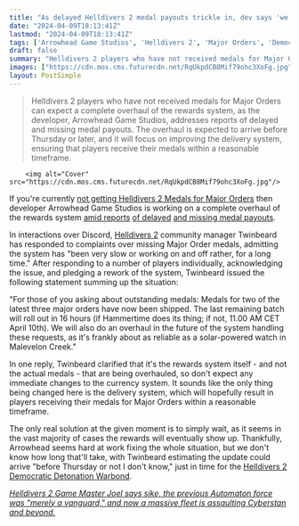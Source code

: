 ```yaml
---
title: "As delayed Helldivers 2 medal payouts trickle in, dev says 'we've realized that we need to do an overhaul' on the whole reward system"
date: "2024-04-09T18:13:41Z"
lastmod: "2024-04-09T18:13:41Z"
tags: ['Arrowhead Game Studios', 'Helldivers 2', 'Major Orders', 'Democratic Detonation Warbond']
draft: false
summary: "Helldivers 2 players who have not received medals for Major Orders can expect a complete overhaul of the rewards system, as the developer, Arrowhead Game Studios, addresses reports of delayed and missing medal payouts. The overhaul is expected to arrive before Thursday or later, and it will focus on improving the delivery system, ensuring that players receive their medals within a reasonable timeframe."
images: ["https://cdn.mos.cms.futurecdn.net/RqUkpdCB8Mif79ohc3XoFg.jpg"]
layout: PostSimple
---
```

> Helldivers 2 players who have not received medals for Major Orders can expect a complete overhaul of the rewards system, as the developer, Arrowhead Game Studios, addresses reports of delayed and missing medal payouts. The overhaul is expected to arrive before Thursday or later, and it will focus on improving the delivery system, ensuring that players receive their medals within a reasonable timeframe.


        <img alt="Cover" src="https://cdn.mos.cms.futurecdn.net/RqUkpdCB8Mif79ohc3XoFg.jpg"/>
        
If you're currently [not getting Helldivers 2 Medals for Major Orders](https://www.gamesradar.com/helldivers-2-not-getting-medals-rewards-xp-after-mission/) then developer Arrowhead Game Studios is working on a complete overhaul of the rewards system [amid reports](https://www.reddit.com/r/Helldivers/comments/1bviobq/no_medals_for_major_orders/) [of delayed](https://www.reddit.com/r/Helldivers/comments/1b44shh/did_anyone_else_not_get_medals_for_the_major_order/) [and missing medal payouts](https://www.reddit.com/r/Helldivers/comments/1b8vapa/didnt_receive_the_medals_for_the_major_order/).

In interactions over Discord, [Helldivers 2](https://www.gamesradar.com/helldivers-2-guide/) community manager Twinbeard has responded to complaints over missing Major Order medals, admitting the system has "been very slow or working on and off rather, for a long time." After responding to a number of players individually, acknowledging the issue, and pledging a rework of the system, Twinbeard issued the following statement summing up the situation:

"For those of you asking about outstanding medals: Medals for two of the latest three major orders have now been shipped. The last remaining batch will roll out in 16 hours (if Hammertime does its thing; if not, 11.00 AM CET April 10th). We will also do an overhaul in the future of the system handling these requests, as it's frankly about as reliable as a solar-powered watch in Malevelon Creek."

In one reply, Twinbeard clarified that it's the rewards system itself - and not the actual medals - that are being overhauled, so don't expect any immediate changes to the currency system. It sounds like the only thing being changed here is the delivery system, which will hopefully result in players receiving their medals for Major Orders within a reasonable timeframe.

The only real solution at the given moment is to simply wait, as it seems in the vast majority of cases the rewards will eventually show up. Thankfully, Arrowhead seems hard at work fixing the whole situation, but we don't know how long that'll take, with Twinbeard estimating the update could arrive "before Thursday or not I don't know," just in time for the [Helldivers 2 Democratic Detonation Warbond](https://www.gamesradar.com/helldivers-2-democratic-detonation-warbond/).

[<em>Helldivers 2 Game Master Joel says sike, the previous Automaton force was "merely a vanguard," and now a massive fleet is assaulting Cyberstan and beyond.</em>](https://www.gamesradar.com/helldivers-2-game-master-joel-says-sike-the-previous-automaton-force-was-merely-a-vanguard-and-now-a-massive-fleet-is-assaulting-cyberstan-and-the-surrounding-planets/)
        